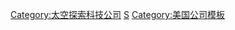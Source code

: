 {{navbox
| name   = SpaceX
| title  = [[SpaceX]]
| image  = [[File:SpaceX-Logo-Xonly.svg|100px|link=SpaceX]]
| listclass = hlist
| state = {{{state<includeonly>|collapsed</includeonly>}}}

| above  = [[SpaceX发展史|发展史]]
| group1 = 航天器
|  list1 =
{{navbox subgroup
  | group1 = 运载火箭
  | list1 =
  {{navbox subgroup
    | group1 = 现役
    | list1 = 
* [[獵鷹9號運載火箭|獵鷹9號]]
** [[獵鷹9號Block 5|"全推力版" Block 5]]
* [[獵鷹重型運載火箭|獵鷹重型]]
    | group2 = 开发中
    | list2 = 
* [[SpaceX星艦|星艦]]
** [[SpaceX星艦研發歷史|研發歷史]]
    | group3 = 退役
    | list3 = 
* [[獵鷹1號運載火箭|獵鷹1號]]
* [[獵鷹9號運載火箭|獵鷹9號]]
** [[獵鷹9號運載火箭#猎鹰9号1.0版|1.0版]]
** [[獵鷹9號運載火箭#猎鹰9号1.1版|1.1版]]
** [[獵鷹9號全推力版|"全推力版" v1.2]]
** [[獵鷹9號運載火箭#猎鹰9号 Block 4|Block 4]]
    | group4 = 取消
    | list4 = 
* {{tsl|en|Falcon 1e|猎鹰1e号运载火箭|猎鹰1e号}}
* [[獵鷹5號運載火箭|獵鷹5號]]
* {{tsl|en|Falcon 9 Air|獵鷹9號運載火箭空射版|獵鷹9號空射版}}
  }}
  | group2 = 测试载具
  | list2  = 
* [[蚱蜢火箭]]
** 退役
* [[天龍號太空船C200|蜻蜓號]]
** 退役
  | group3 = 太空船
  | list3 =
    {{navbox subgroup
    | group1 = 货运
    | list1 =
* [[龙飞船|-{zh-hans:龙飞船;zh-hant:天龍號太空船;}-]]
** [[SpaceX_天龍號_C106|C106]]
* [[龙飞船2号|货运版-{zh-hans:龙飞船2号;zh-hant:天龍號太空船2號;}-]]
* [[龙XL号货运飞船|龙XL号飞船]]
* [[大猎鹰火箭]]
** 卫星运输飞船
** 燃料运输飞船
    | group2 = 载人
    | list2 =
* [[龙飞船2号|载人版-{zh-hans:龙飞船2号;zh-hant:天龍號太空船2號;}-]]
**[[載人飛龍號太空船C201|C201]]
**[[載人龍飛船奮進號|C206 奮進號]]
**[[載人龍飛船堅韌號|C207 堅韌號]]
**[[载人龙飞船耐力号|C210 耐力号]]
**[[载人龙飞船自由号|C211 自由号]]
* [[SpaceX星艦|星舰]]
    }}
  | group4 = 可重复使用设备
  | list4 =
* [[獵鷹9號一級推進器列表|第一級火箭]]
** {{tsl|en|Falcon 9 booster B1019|獵鷹9號推進器B1019|B1019}}
** {{tsl|en|Falcon 9 booster B1021|獵鷹9號推進器B1021|B1021}}
** {{tsl|en|Falcon 9 booster B1023|獵鷹9號推進器B1023|B1023}}
** {{tsl|en|Falcon 9 booster B1029|獵鷹9號推進器B1029|B1029}}
** [[獵鷹9號推進器B1046|B1046]]
** [[獵鷹9號推進器B1048|B1048]]
** {{tsl|en|Falcon 9 booster B1050|獵鷹9號推進器B1050|B1050}}
** [[獵鷹9號推進器B1056|B1056]]
* 货运舱
** [[SpaceX 天龍號 C106|C106]]
}}

| group2 = 火箭發動機
| list2  = 
* [[默林火箭发动机|梅林]]
** 1A
** 1B
** 1C
** 1D
** 真空
* [[Kestrel (火箭发动机)|Kestrel]]
** 退役
* {{tsl|en|Draco (rocket engine family)|天龙座火箭发动机|天龙座}}
* {{tsl|en|SuperDraco (rocket engine)|超级天龙座火箭发动机|超级天龙座}}
* [[猛禽火箭發動機|猛禽]]

| group3 = 任务列表
| list3 =
* [[獵鷹1號運載火箭#發射列表|獵鷹1號]]
* [[獵鷹9號与獵鷹重型運載火箭發射任務列表|獵鷹9號与獵鷹重型]]
* [[星链]]
* [[星舰任务列表]]（[[亲爱的月球]]）

| group4 = 发射场
| list4  =
  {{navbox subgroup|
  | group1 = 轨道
  | list1 =
* [[卡纳维拉尔角太空军基地]]
** [[卡纳维拉尔角空军基地40号航天发射台|40號發射複合體]]
** [[肯尼迪航天中心39号发射台|39A号发射复合体]]
* [[范登堡空軍基地]]
** {{tsl|en|Vandenberg AFB Space Launch Complex 4#SLC-4E|4E号发射复合体}}
* [[太空探索科技公司南德克萨斯发射场|SpaceX南德克萨斯发射场]]
* [[瓜加林環礁]]
** {{tsl|en|Ronald Reagan Ballistic Missile Defense Test Site|罗纳德·里根防御导弹测试场|奥莫莱克岛}}†
  | group2 = 大气
  | list2 =
* {{tsl|en|SpaceX launch facilities#SpaceX Rocket Development and Test Facility, McGregor, Texas|麦克雷格测试场}}
* {{tsl|en|SpaceX launch facilities#SpaceX high-altitude test facility, New Mexico|新墨西哥测试场}}†
  }}

| group5 = 回收设施
| list5  =
* [[GO Navigator]]
* [[GO Searcher]]
* [[無人駕駛著陸船|著陸船]]
** [[無人駕駛著陸船#「當然我還愛你」號(Of Course I Still Love You)|“当然我还爱你”号]]
** {{tsl|en|Autonomous spaceport drone ship#Just Read the Instructions|“请阅读说明书”号}}
* 着陆场
** [[1號與2號著陸區]]
** {{tsl|en|Vandenberg AFB Space Launch Complex 4#SLC-4W / LZ-4|第4着陆场}}

| group6 = 合同
| list6 =
* {{tsl|en|Commercial Orbital Transportation Services|商業軌道運輸服務}}
** COTS
* {{tsl|en|Commercial Resupply Services|商業補給服務}}
** CRS
* [[商業載人計劃]]
** CCP
* {{tsl|en|Commercial Crew Development#Commercial Crew integrated Capability|商业载人综合能力}}
** CCiCap
* {{le|月球商业有效载荷服务|Commercial Lunar Payload Services}}
** CLPS
* {{le|月球门户物流服务|Gateway Logistics Services}}
** GLS
* [[星艦人類登陸系統]]
* [[北极星计划]]

| group7 = 研究开发项目
| list7 =
* [[可重复使用发射系统技术研发项目]]
* {{tsl|en|Falcon 9 first-stage landing tests|猎鹰9号一级火箭着陆测试}}
* [[紅龍號太空船]]
** 取消
* [[SpaceX火星運輸系統|火星運輸系統]]

| group8 = 重要人物
| list8 =
* [[伊隆·马斯克]]
** 首席执行官兼首席技术官
* {{tsl|en|Gwynne Shotwell|格温·肖特维尔}}
** 总裁兼首席运营官
* [[汤姆·穆勒]]
** 前推进开发部门首席技术官

| below = †表示任务失败、载具损毁或场地废弃

}}<noinclude>
[[Category:太空探索科技公司]]
[[Category:航天模板|S]]
[[Category:美国公司模板]]
</noinclude>